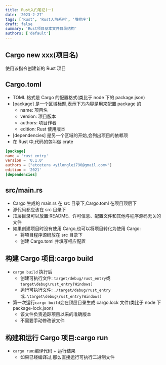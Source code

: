 ```yaml
---
title: Rust入门笔记(一)
date: '2023-2-27'
tags: ['Rust', 'Rust入坑系列', '堆排序']
draft: false
summary: 'Rust项目基本文件目录结构'
authors: ['default']
---
```


## Cargo new xxx(项目名)

使用该指令创建新的 Rust 项目

## Cargo.toml

- TOML 格式是 Cargo 的配置格式(类比于 node 下的 package.json)
- [package] 是一个区域标题,表示下方内容是用来配置 package 的
  - name: 项目名
  - version: 项目版本
  - authors: 项目作者
  - edition: Rust 使用版本
- [dependencies] 是另一个区域的开始,会列出项目的依赖项
- 在 Rust 中,代码的包叫做 crate

```toml
[package]
name = 'rust entry'
version = '0.1.0'
authors = ["etcetera <yilonglei790@gmail.com>"]
edition = '2021'
[dependencies]
```

## src/main.rs

- Cargo 生成的 main.rs 在 src 目录下;Cargo.toml 在项目顶层下
- 源代码都应该在 src 目录下
- 顶层目录可以放置:README、许可信息、配置文件和其他与程序源码无关的文件
- 如果创建项目时没有使用 Cargo,也可以将项目转化为使用 Cargo:
  - 将项目程序源码放在 src 目录下
  - 创建 Cargo.toml 并填写相应配置

## 构建 Cargo 项目:cargo build

- `cargo build` 执行后
  - 创建可执行文件: `target/debug/rust_entry`或`target\debug\rust_entry(Windows)`
  - 运行可执行文件: `./target/debug/rust_entry`或`.\target\debug\rust_entry(Windows)`
- 第一次运行`cargo build`会在顶层目录生成 cargo.lock 文件(类比于 node 下 package-lock.json)
  - 该文件负责追踪项目以来的准确版本
  - 不需要手动修改该文件

## 构建和运行 Cargo 项目:cargo run

- `cargo run`:编译代码 + 运行结果
  - 如果已经编译过,那么直接运行可执行二进制文件

